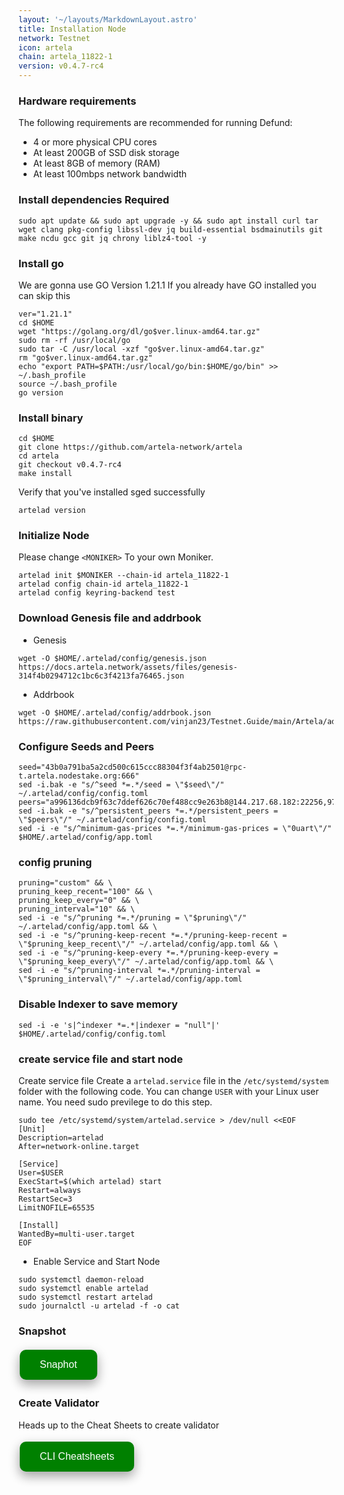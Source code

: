 ```yaml
---
layout: '~/layouts/MarkdownLayout.astro'
title: Installation Node
network: Testnet
icon: artela
chain: artela_11822-1
version: v0.4.7-rc4
---
```


### Hardware requirements

The following requirements are recommended for running Defund:

- 4 or more physical CPU cores
- At least 200GB of SSD disk storage
- At least 8GB of memory (RAM)
- At least 100mbps network bandwidth


### Install dependencies Required

```
sudo apt update && sudo apt upgrade -y && sudo apt install curl tar wget clang pkg-config libssl-dev jq build-essential bsdmainutils git make ncdu gcc git jq chrony liblz4-tool -y
```

### Install go

We are gonna use GO Version 1.21.1
If you already have GO installed you can skip this 

```
ver="1.21.1"
cd $HOME
wget "https://golang.org/dl/go$ver.linux-amd64.tar.gz"
sudo rm -rf /usr/local/go
sudo tar -C /usr/local -xzf "go$ver.linux-amd64.tar.gz"
rm "go$ver.linux-amd64.tar.gz"
echo "export PATH=$PATH:/usr/local/go/bin:$HOME/go/bin" >> ~/.bash_profile
source ~/.bash_profile
go version
```

### Install binary

```
cd $HOME
git clone https://github.com/artela-network/artela
cd artela
git checkout v0.4.7-rc4
make install
```

Verify that you've installed sged successfully

```
artelad version
```

### Initialize Node

Please change `<MONIKER>` To your own Moniker.

```
artelad init $MONIKER --chain-id artela_11822-1
artelad config chain-id artela_11822-1
artelad config keyring-backend test
```

### Download Genesis file and addrbook

- Genesis

```
wget -O $HOME/.artelad/config/genesis.json https://docs.artela.network/assets/files/genesis-314f4b0294712c1bc6c3f4213fa76465.json
```
- Addrbook
```
wget -O $HOME/.artelad/config/addrbook.json https://raw.githubusercontent.com/vinjan23/Testnet.Guide/main/Artela/addrbook.json
```

### Configure Seeds and Peers

```
seed="43b0a791ba5a2cd500c615ccc88304f3f4ab2501@rpc-t.artela.nodestake.org:666"
sed -i.bak -e "s/^seed *=.*/seed = \"$seed\"/" ~/.artelad/config/config.toml
peers="a996136dcb9f63c7ddef626c70ef488cc9e263b8@144.217.68.182:22256,978dee673bd447147f61aa5a1bdaabdfb8f8b853@47.88.57.107:26656,aa416d3628dcce6e87d4b92d1867c8eca36a70a7@47.254.93.86:26656,30fb0055aced21472a01911353101bc4cd356bb3@47.89.230.117:26656,32d0e4aec8d8a8e33273337e1821f2fe2309539a@47.88.58.36:26656,9e2fbfc4b32a1b013e53f3fc9b45638f4cddee36@47.254.66.177:26656,a03ae11a093c67e2554b73d174c4168fe715af10@57.128.103.184:26656,b23bc610c374fd071c20ce4a2349bf91b8fbd7db@65.108.72.233:11656,04fe1c36f8481649101bff41485e66287e40b136@170.64.140.116:26656,0188a9bcff4f411b29dbddda527d77803396e1c6@185.245.182.180:26656,bec6934fcddbac139bdecce19f81510cb5e02949@47.254.24.106:26656,146d6011cce0423f564c9277c6a3390657c53730@157.90.226.23:26656,1b73ac616d74375932fb6847ec67eee4a98174e9@116.202.85.52:25556,35ce36af33e289a29787eedb3127d21bf10edcff@81.0.218.194:45656,de5612c035bd1875f0bd36d7cbf5d660b0d1e943@5.78.64.11:26656"
sed -i.bak -e "s/^persistent_peers *=.*/persistent_peers = \"$peers\"/" ~/.artelad/config/config.toml
sed -i -e "s/^minimum-gas-prices *=.*/minimum-gas-prices = \"0uart\"/" $HOME/.artelad/config/app.toml
```

### config pruning

```
pruning="custom" && \
pruning_keep_recent="100" && \
pruning_keep_every="0" && \
pruning_interval="10" && \
sed -i -e "s/^pruning *=.*/pruning = \"$pruning\"/" ~/.artelad/config/app.toml && \
sed -i -e "s/^pruning-keep-recent *=.*/pruning-keep-recent = \"$pruning_keep_recent\"/" ~/.artelad/config/app.toml && \
sed -i -e "s/^pruning-keep-every *=.*/pruning-keep-every = \"$pruning_keep_every\"/" ~/.artelad/config/app.toml && \
sed -i -e "s/^pruning-interval *=.*/pruning-interval = \"$pruning_interval\"/" ~/.artelad/config/app.toml
```

### Disable Indexer to save memory

```
sed -i -e 's|^indexer *=.*|indexer = "null"|' $HOME/.artelad/config/config.toml
```

### create service file and start node

Create service file
Create a `artelad.service` file in the `/etc/systemd/system` folder with the following code. 
You can change `USER` with your Linux user name. You need sudo previlege to do this step.

```
sudo tee /etc/systemd/system/artelad.service > /dev/null <<EOF
[Unit]
Description=artelad
After=network-online.target

[Service]
User=$USER
ExecStart=$(which artelad) start
Restart=always
RestartSec=3
LimitNOFILE=65535

[Install]
WantedBy=multi-user.target
EOF
```

- Enable Service and Start Node

```
sudo systemctl daemon-reload
sudo systemctl enable artelad
sudo systemctl restart artelad
sudo journalctl -u artelad -f -o cat
```
### Snapshot

<a href="https://service.vinjan.xyz/testnet/artela/snapshot" target="_blank">
  <button style="background-color: green; border: none; color: white; padding: 15px 32px; text-align: center; text-decoration: none; display: inline-block; font-size: 16px; margin: 4px 2px; cursor: pointer; border-radius: 10px; box-shadow: 0 8px 16px 0 rgba(0,0,0,0.2), 0 6px 20px 0 rgba(0,0,0,0.19);" onmouseover="this.style.boxShadow='0 0 0 4px rgba(0,255,0,0.5)'" onmouseout="this.style.boxShadow='0 8px 16px 0 rgba(0,0,0,0.2), 0 6px 20px 0 rgba(0,0,0,0.19)'">Snaphot</button>
</a>

### Create Validator

Heads up to the Cheat Sheets to create validator

<a href="https://service.vinjan.xyz/testnet/artela/cheat" target="_blank">
  <button style="background-color: green; border: none; color: white; padding: 15px 32px; text-align: center; text-decoration: none; display: inline-block; font-size: 16px; margin: 4px 2px; cursor: pointer; border-radius: 10px; box-shadow: 0 8px 16px 0 rgba(0,0,0,0.2), 0 6px 20px 0 rgba(0,0,0,0.19);" onmouseover="this.style.boxShadow='0 0 0 4px rgba(0,255,0,0.5)'" onmouseout="this.style.boxShadow='0 8px 16px 0 rgba(0,0,0,0.2), 0 6px 20px 0 rgba(0,0,0,0.19)'">CLI Cheatsheets</button>
</a>
